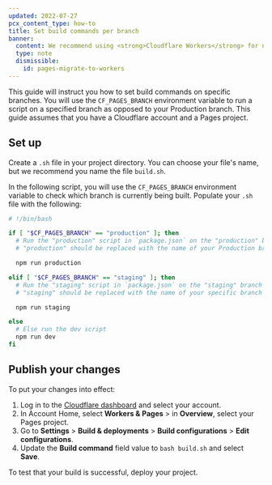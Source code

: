 ```yaml
---
updated: 2022-07-27
pcx_content_type: how-to
title: Set build commands per branch
banner:
  content: We recommend using <strong>Cloudflare Workers</strong> for new projects. For existing Pages projects, see our <a href="/workers/static-assets/migrate-from-pages/">migration guide</a> and <a href="/workers/static-assets/migrate-from-pages/#compatibility-matrix">compatibility matrix</a>.
  type: note
  dismissible:
    id: pages-migrate-to-workers
---
```


This guide will instruct you how to set build commands on specific branches. You will use the `CF_PAGES_BRANCH` environment variable to run a script on a specified branch as opposed to your Production branch. This guide assumes that you have a Cloudflare account and a Pages project.

## Set up

Create a `.sh` file in your project directory. You can choose your file's name, but we recommend you name the file `build.sh`.

In the following script, you will use the `CF_PAGES_BRANCH` environment variable to check which branch is currently being built. Populate your `.sh` file with the following:

```bash
# !/bin/bash

if [ "$CF_PAGES_BRANCH" == "production" ]; then
  # Run the "production" script in `package.json` on the "production" branch
  # "production" should be replaced with the name of your Production branch

  npm run production

elif [ "$CF_PAGES_BRANCH" == "staging" ]; then
  # Run the "staging" script in `package.json` on the "staging" branch
  # "staging" should be replaced with the name of your specific branch

  npm run staging

else
  # Else run the dev script
  npm run dev
fi
```

## Publish your changes

To put your changes into effect:

1. Log in to the [Cloudflare dashboard](https://dash.cloudflare.com) and select your account.
2. In Account Home, select **Workers & Pages** > in **Overview**, select your Pages project.
3. Go to **Settings** > **Build & deployments** > **Build configurations** > **Edit configurations**.
4. Update the **Build command** field value to `bash build.sh` and select **Save**.

To test that your build is successful, deploy your project.
